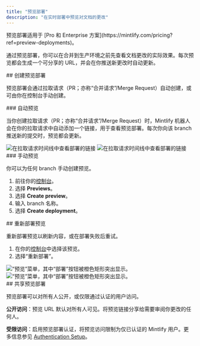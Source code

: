 ```yaml
---
title: "预览部署"
description: "在实时部署中预览对文档的更改"
---
```


<Info>
  预览部署适用于 [Pro 和 Enterprise 方案](https://mintlify.com/pricing?ref=preview-deployments)。
</Info>

通过预览部署，你可以在合并到生产环境之前先查看文档更改的实际效果。每次预览都会生成一个可分享的 URL，并会在你推送新更改时自动更新。

<div id="creating-preview-deployments">
  ## 创建预览部署
</div>

预览部署会通过拉取请求（PR；亦称“合并请求”/Merge Request）自动创建，或可由你在控制台手动创建。

<div id="automatic-previews">
  ### 自动预览
</div>

当你创建拉取请求（PR；亦称“合并请求”/Merge Request）时，Mintlify 机器人会在你的拉取请求中自动添加一个链接，用于查看预览部署。每次你向该 branch 推送新的提交时，预览都会更新。

<Frame>
  <img src="/images/previews/preview-deployment-light.png" alt="在拉取请求时间线中查看部署的链接" className="block dark:hidden" />

  <img src="/images/previews/preview-deployment-dark.png" alt="在拉取请求时间线中查看部署的链接" className="hidden dark:block" />
</Frame>

<div id="manual-previews">
  ### 手动预览
</div>

你可以为任何 branch 手动创建预览。

1. 前往你的[控制台](https://dashboard.mintlify.com/)。
2. 选择 **Previews**。
3. 选择 **Create preview**。
4. 输入 branch 名称。
5. 选择 **Create deployment**。

<div id="redeploying-a-preview">
  ## 重新部署预览
</div>

重新部署预览以刷新内容，或在部署失败后重试。

1. 在你的[控制台](https://dashboard.mintlify.com/)中选择该预览。
2. 选择“重新部署”。

<Frame>
  <img src="/images/previews/redeploy-preview-light.png" alt="“预览”菜单，其中“部署”按钮被橙色矩形突出显示。" className="block dark:hidden" />

  <img src="/images/previews/redeploy-preview-dark.png" alt="“预览”菜单，其中“部署”按钮被橙色矩形突出显示。" className="hidden dark:block" />
</Frame>

<div id="sharing-preview-deployments">
  ## 共享预览部署
</div>

预览部署可以对所有人公开，或仅限通过认证的用户访问。

**公开访问**：预览 URL 默认对所有人可见。将预览链接分享给需要审阅你更改的任何人。

**受限访问**：启用预览部署认证，将预览访问限制为仅已认证的 Mintlify 用户。更多信息参见 [Authentication Setup](/zh/deploy/authentication-setup)。